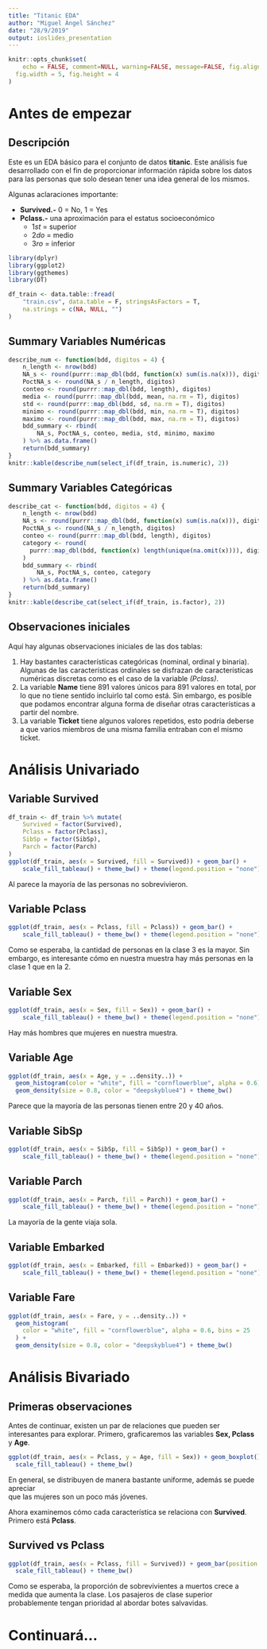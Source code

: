 ```yaml
---
title: "Titanic EDA"
author: "Miguel Ángel Sánchez"
date: "28/9/2019"
output: ioslides_presentation
---
```


```r
knitr::opts_chunk$set(
    echo = FALSE, comment=NULL, warning=FALSE, message=FALSE, fig.align='center', 
  fig.width = 5, fig.height = 4
)
```


# Antes de empezar

## Descripción

Este es un EDA básico para el conjunto de datos **titanic**. 
Este análisis fue desarrollado con el fin de proporcionar información rápida sobre 
los datos para las personas que solo desean tener una idea general de los mismos.

Algunas aclaraciones importante:

* **Survived.-** $0$ $=$ No, $1$ $=$ Yes
* **Pclass.-** una aproximación para el estatus socioeconómico
  - $1st$ $=$ superior 
  - $2do$ $=$ medio 
  - $3ro$ $=$ inferior

```r
library(dplyr)
library(ggplot2)
library(ggthemes)
library(DT)

df_train <- data.table::fread(
    "train.csv", data.table = F, stringsAsFactors = T,
    na.strings = c(NA, NULL, "")
)
```
## Summary Variables Numéricas

```r
describe_num <- function(bdd, digitos = 4) {
    n_length <- nrow(bdd)
    NA_s <- round(purrr::map_dbl(bdd, function(x) sum(is.na(x))), digitos)
    PoctNA_s <- round(NA_s / n_length, digitos)
    conteo <- round(purrr::map_dbl(bdd, length), digitos)
    media <- round(purrr::map_dbl(bdd, mean, na.rm = T), digitos)
    std <- round(purrr::map_dbl(bdd, sd, na.rm = T), digitos)
    minimo <- round(purrr::map_dbl(bdd, min, na.rm = T), digitos)
    maximo <- round(purrr::map_dbl(bdd, max, na.rm = T), digitos)
    bdd_summary <- rbind(
        NA_s, PoctNA_s, conteo, media, std, minimo, maximo
    ) %>% as.data.frame()
    return(bdd_summary)
}
knitr::kable(describe_num(select_if(df_train, is.numeric), 2))
```

## Summary Variables Categóricas

```r
describe_cat <- function(bdd, digitos = 4) {
    n_length <- nrow(bdd)
    NA_s <- round(purrr::map_dbl(bdd, function(x) sum(is.na(x))), digitos)
    PoctNA_s <- round(NA_s / n_length, digitos)
    conteo <- round(purrr::map_dbl(bdd, length), digitos)
    category <- round(
      purrr::map_dbl(bdd, function(x) length(unique(na.omit(x)))), digitos
    )
    bdd_summary <- rbind(
        NA_s, PoctNA_s, conteo, category
    ) %>% as.data.frame()
    return(bdd_summary)
}
knitr::kable(describe_cat(select_if(df_train, is.factor), 2))
```

## Observaciones iniciales

Aquí hay algunas observaciones iniciales de las dos tablas: 

1. Hay bastantes características categóricas (nominal, ordinal y binaria). Algunas 
de las características ordinales se disfrazan de características numéricas 
discretas como es el caso de la variable *(Pclass)*. 
2. La variable **Name** tiene $891$ valores únicos para $891$ valores en total, 
por lo que no tiene sentido incluirlo tal como está. Sin embargo, es posible que 
podamos encontrar alguna forma de diseñar otras características a partir del nombre. 
3. La variable **Ticket** tiene algunos valores repetidos, esto podría deberse a 
que varios miembros de una misma familia entraban con el mismo ticket.

# Análisis Univariado

## Variable Survived

```r
df_train <- df_train %>% mutate(
    Survived = factor(Survived),
    Pclass = factor(Pclass),
    SibSp = factor(SibSp),
    Parch = factor(Parch)
)
ggplot(df_train, aes(x = Survived, fill = Survived)) + geom_bar() + 
    scale_fill_tableau() + theme_bw() + theme(legend.position = "none")
```

Al parece la mayoría de las personas no sobrevivieron. 

## Variable Pclass

```r
ggplot(df_train, aes(x = Pclass, fill = Pclass)) + geom_bar() + 
    scale_fill_tableau() + theme_bw() + theme(legend.position = "none")
```

Como se esperaba, la cantidad de personas en la clase $3$ es la mayor. Sin embargo, 
es interesante cómo en nuestra muestra hay más personas en la clase $1$ que en la $2$.

## Variable Sex

```r
ggplot(df_train, aes(x = Sex, fill = Sex)) + geom_bar() +
    scale_fill_tableau() + theme_bw() + theme(legend.position = "none")
```

Hay más hombres que mujeres en nuestra muestra.

## Variable Age

```r
ggplot(df_train, aes(x = Age, y = ..density..)) + 
  geom_histogram(color = "white", fill = "cornflowerblue", alpha = 0.6) + 
  geom_density(size = 0.8, color = "deepskyblue4") + theme_bw()
```

Parece que la mayoría de las personas tienen entre $20$ y $40$ años.

## Variable SibSp

```r
ggplot(df_train, aes(x = SibSp, fill = SibSp)) + geom_bar() +
    scale_fill_tableau() + theme_bw() + theme(legend.position = "none")
```

## Variable Parch

```r
ggplot(df_train, aes(x = Parch, fill = Parch)) + geom_bar() +
    scale_fill_tableau() + theme_bw() + theme(legend.position = "none")
```

La mayoría de la gente viaja sola.

## Variable Embarked

```r
ggplot(df_train, aes(x = Embarked, fill = Embarked)) + geom_bar() +
    scale_fill_tableau() + theme_bw() + theme(legend.position = "none")
```

## Variable Fare

```r
ggplot(df_train, aes(x = Fare, y = ..density..)) + 
  geom_histogram(
    color = "white", fill = "cornflowerblue", alpha = 0.6, bins = 25
  ) + 
  geom_density(size = 0.8, color = "deepskyblue4") + theme_bw()
```

# Análisis Bivariado

## Primeras observaciones

Antes de continuar, existen un par de relaciones que pueden ser interesantes para 
explorar. 
Primero, graficaremos las variables **Sex, Pclass** y **Age**.

```r
ggplot(df_train, aes(x = Pclass, y = Age, fill = Sex)) + geom_boxplot() +
  scale_fill_tableau() + theme_bw() 
```

En general, se distribuyen de manera bastante uniforme, además se puede apreciar  
que las mujeres son un poco más jóvenes. 

Ahora examinemos cómo cada característica se relaciona con **Survived**. Primero está **Pclass**.

## Survived vs Pclass

```r
ggplot(df_train, aes(x = Pclass, fill = Survived)) + geom_bar(position = "fill") +
  scale_fill_tableau() + theme_bw() 
```

Como se esperaba, la proporción de sobrevivientes a muertos crece a medida que 
aumenta la clase. Los pasajeros de clase superior probablemente tengan prioridad 
al abordar botes salvavidas.

# Continuará...
